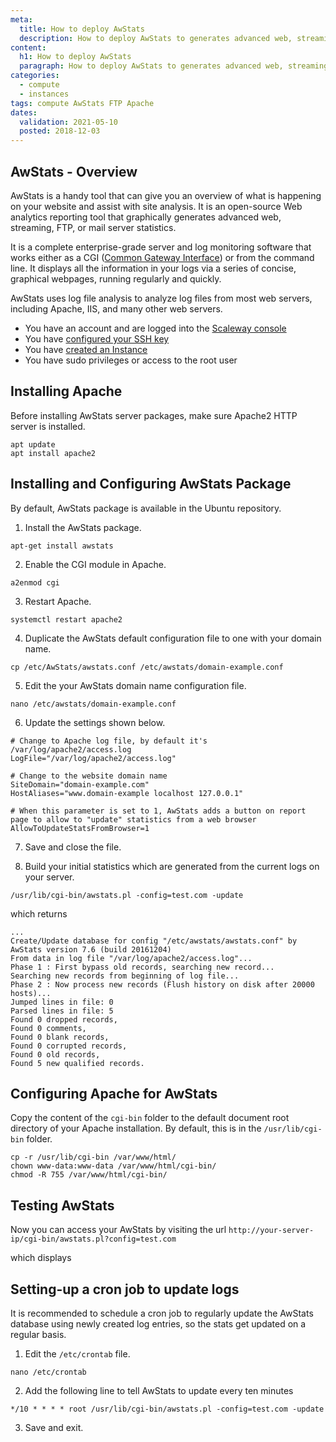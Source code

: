 ```yaml
---
meta:
  title: How to deploy AwStats
  description: How to deploy AwStats to generates advanced web, streaming, FTP or mail server statistics graphically.
content:
  h1: How to deploy AwStats
  paragraph: How to deploy AwStats to generates advanced web, streaming, FTP or mail server statistics graphically.
categories:
  - compute
  - instances
tags: compute AwStats FTP Apache 
dates:
  validation: 2021-05-10
  posted: 2018-12-03
---
```


## AwStats - Overview

AwStats is a handy tool that can give you an overview of what is happening on your website and assist with site analysis. It is an open-source Web analytics reporting tool that graphically generates advanced web, streaming, FTP, or mail server statistics.

It is a complete enterprise-grade server and log monitoring software that works either as a CGI ([Common Gateway Interface](https://en.wikipedia.org/wiki/Common_Gateway_Interface)) or from the command line. It displays all the information in your logs via a series of concise, graphical webpages, running regularly and quickly.

AwStats uses log file analysis to analyze log files from most web servers, including Apache, IIS, and many other web servers.

<Message type="requirement">

- You have an account and are logged into the [Scaleway console](https://console.scaleway.com)
- You have [configured your SSH key](/console/my-project/how-to/create-ssh-key)
- You have [created an Instance](/compute/instances/how-to/create-an-instance/)
- You have sudo privileges or access to the root user

</Message>

## Installing Apache

Before installing AwStats server packages, make sure Apache2 HTTP server is installed.

  ```
  apt update
  apt install apache2
  ```

## Installing and Configuring AwStats Package

By default, AwStats package is available in the Ubuntu repository.

1. Install the AwStats package.

  ```
  apt-get install awstats
  ```

2. Enable the CGI module in Apache.

  ```
  a2enmod cgi
  ```

3. Restart Apache.

  ```
  systemctl restart apache2
  ```

4. Duplicate the AwStats default configuration file to one with your domain name.

  ```
  cp /etc/AwStats/awstats.conf /etc/awstats/domain-example.conf
  ```

5. Edit the your AwStats domain name configuration file.

  ```
  nano /etc/awstats/domain-example.conf
  ```

6. Update the settings shown below.

  ```
  # Change to Apache log file, by default it's /var/log/apache2/access.log
  LogFile="/var/log/apache2/access.log"

  # Change to the website domain name
  SiteDomain="domain-example.com"
  HostAliases="www.domain-example localhost 127.0.0.1"

  # When this parameter is set to 1, AwStats adds a button on report page to allow to "update" statistics from a web browser
  AllowToUpdateStatsFromBrowser=1
  ```

7. Save and close the file.

8. Build your initial statistics which are generated from the current logs on your server.

  ```
  /usr/lib/cgi-bin/awstats.pl -config=test.com -update
  ```

  which returns

  ```
  ...
  Create/Update database for config "/etc/awstats/awstats.conf" by AwStats version 7.6 (build 20161204)
  From data in log file "/var/log/apache2/access.log"...
  Phase 1 : First bypass old records, searching new record...
  Searching new records from beginning of log file...
  Phase 2 : Now process new records (Flush history on disk after 20000 hosts)...
  Jumped lines in file: 0
  Parsed lines in file: 5
  Found 0 dropped records,
  Found 0 comments,
  Found 0 blank records,
  Found 0 corrupted records,
  Found 0 old records,
  Found 5 new qualified records.
  ```

## Configuring Apache for AwStats

Copy the content of the `cgi-bin` folder to the default document root directory of your Apache installation. By default, this is in the `/usr/lib/cgi-bin` folder.

```
cp -r /usr/lib/cgi-bin /var/www/html/
chown www-data:www-data /var/www/html/cgi-bin/
chmod -R 755 /var/www/html/cgi-bin/
```

## Testing AwStats

Now you can access your AwStats by visiting the url `http://your-server-ip/cgi-bin/awstats.pl?config=test.com`

which displays

<Lightbox src="scaleway-awstats_homepage.png" alt="" />

## Setting-up a cron job to update logs

It is recommended to schedule a cron job to regularly update the AwStats database using newly created log entries, so the stats get updated on a regular basis.

1. Edit the `/etc/crontab` file.

  ```
  nano /etc/crontab
  ```

2. Add the following line to tell AwStats to update every ten minutes

  ```
  */10 * * * * root /usr/lib/cgi-bin/awstats.pl -config=test.com -update
  ```

3. Save and exit.

